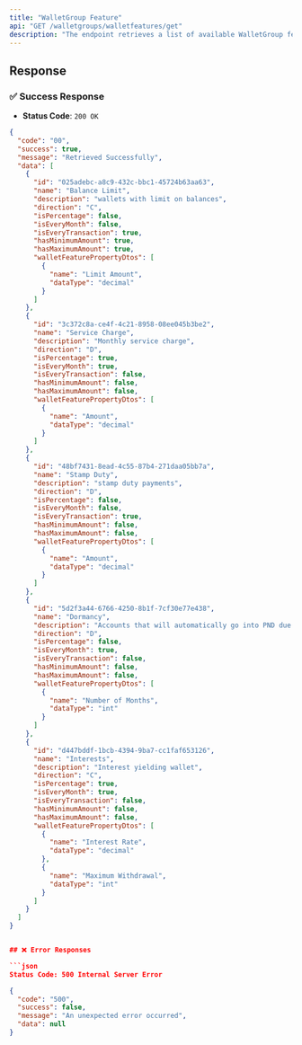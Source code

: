 ```yaml
---
title: "WalletGroup Feature"
api: "GET /walletgroups/walletfeatures/get"
description: "The endpoint retrieves a list of available WalletGroup features.."
---
```


## Response

### ✅ Success Response

- **Status Code**: `200 OK`

```json
{
  "code": "00",
  "success": true,
  "message": "Retrieved Successfully",
  "data": [
    {
      "id": "025adebc-a8c9-432c-bbc1-45724b63aa63",
      "name": "Balance Limit",
      "description": "wallets with limit on balances",
      "direction": "C",
      "isPercentage": false,
      "isEveryMonth": false,
      "isEveryTransaction": true,
      "hasMinimumAmount": true,
      "hasMaximumAmount": true,
      "walletFeaturePropertyDtos": [
        {
          "name": "Limit Amount",
          "dataType": "decimal"
        }
      ]
    },
    {
      "id": "3c372c8a-ce4f-4c21-8958-08ee045b3be2",
      "name": "Service Charge",
      "description": "Monthly service charge",
      "direction": "D",
      "isPercentage": true,
      "isEveryMonth": true,
      "isEveryTransaction": false,
      "hasMinimumAmount": false,
      "hasMaximumAmount": false,
      "walletFeaturePropertyDtos": [
        {
          "name": "Amount",
          "dataType": "decimal"
        }
      ]
    },
    {
      "id": "48bf7431-8ead-4c55-87b4-271daa05bb7a",
      "name": "Stamp Duty",
      "description": "stamp duty payments",
      "direction": "D",
      "isPercentage": false,
      "isEveryMonth": false,
      "isEveryTransaction": true,
      "hasMinimumAmount": false,
      "hasMaximumAmount": false,
      "walletFeaturePropertyDtos": [
        {
          "name": "Amount",
          "dataType": "decimal"
        }
      ]
    },
    {
      "id": "5d2f3a44-6766-4250-8b1f-7cf30e77e438",
      "name": "Dormancy",
      "description": "Accounts that will automatically go into PND due to inactivity for some time",
      "direction": "D",
      "isPercentage": false,
      "isEveryMonth": true,
      "isEveryTransaction": false,
      "hasMinimumAmount": false,
      "hasMaximumAmount": false,
      "walletFeaturePropertyDtos": [
        {
          "name": "Number of Months",
          "dataType": "int"
        }
      ]
    },
    {
      "id": "d447bddf-1bcb-4394-9ba7-cc1faf653126",
      "name": "Interests",
      "description": "Interest yielding wallet",
      "direction": "C",
      "isPercentage": true,
      "isEveryMonth": true,
      "isEveryTransaction": false,
      "hasMinimumAmount": false,
      "hasMaximumAmount": false,
      "walletFeaturePropertyDtos": [
        {
          "name": "Interest Rate",
          "dataType": "decimal"
        },
        {
          "name": "Maximum Withdrawal",
          "dataType": "int"
        }
      ]
    }
  ]
}


## ❌ Error Responses

```json
Status Code: 500 Internal Server Error

{
  "code": "500",
  "success": false,
  "message": "An unexpected error occurred",
  "data": null
}
